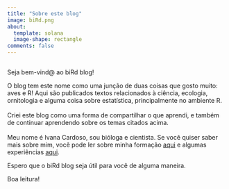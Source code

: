 ```yaml
---
title: "Sobre este blog"
image: biRd.png
about: 
  template: solana
  image-shape: rectangle
comments: false
---
```


## 

Seja bem-vind\@ ao biRd blog!

O blog tem este nome como uma junção de duas coisas que gosto muito: aves e R! Aqui são publicados textos relacionados à ciência, ecologia, ornitologia e alguma coisa sobre estatística, principalmente no ambiente R.\
\
Criei este blog como uma forma de compartilhar o que aprendi, e também de continuar aprendendo sobre os temas citados acima.\
\
Meu nome é Ivana Cardoso, sou bióloga e cientista. Se você quiser saber mais sobre mim, você pode ler sobre minha formação [aqui](about_author.qmd) e algumas experiências [aqui](https://anotherecoblog.wordpress.com/2020/05/28/ciencia-amazonia-e-o-chamado-para-a-aventura/#more-1971).

Espero que o biRd blog seja útil para você de alguma maneira.

Boa leitura!
